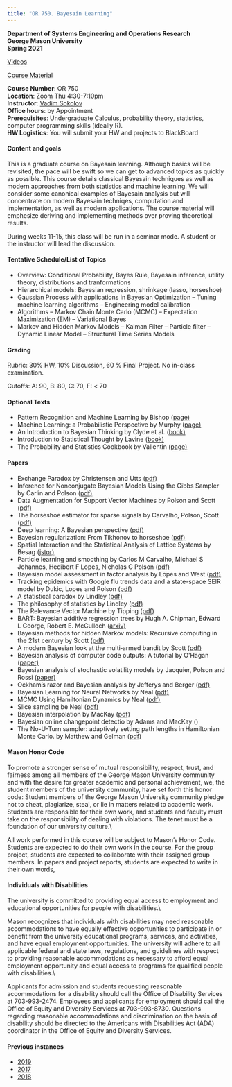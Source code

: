 ---
title: "OR 750. Bayesain Learning"
---
**Department of Systems Engineering and Operations Research**\
**George Mason University**\
**Spring 2021**\


[Videos](https://www.youtube.com/playlist?list##PLW7zhaLlN4yBpp7TEOy5df4AIbQBQ1xlA)\

[Course Material](https://www.dropbox.com/sh/jrsusrzzptc6uh2/AACfnYJnrpbydSPD602Dw0wBa?dl##0)
\

**Course Number**: OR 750 \
**Location**: [Zoom](https://gmu.zoom.us/j/93385126886?pwd##QmRZaE04cURPeFIwVmZTekxXbE1CZz09) Thu 4:30-7:10pm\
**Instructor**: [Vadim Sokolov](../index.qmd)\
**Office hours**: by Appointment \
**Prerequisites**: Undergraduate Calculus, probability theory, statistics, computer programming skills (ideally R).\
**HW Logistics**: You will submit your HW and projects to BlackBoard\

#### Content and goals
This is a graduate course on Bayesain learning. Although basics will be revisited, the pace will be swift so we can get to advanced topics as quickly as possible. This course details classical Bayesain techniques as well as modern approaches from both statistics and machine learning. We will consider some canonical examples of Bayesain analysis but will concentrate on modern Bayesain techniqes, computation and implementation, as well as modern applications. The course material will emphesize deriving and implementing methods over proving theoretical results. \

During weeks 11-15, this class will be run in a seminar mode. A student or the instructor will lead the discussion.


#### Tentative Schedule/List of Topics 
- Overview: Conditional Probability, Bayes Rule, Bayesain inference, utility theory, distributions and tranformations
- Hierarchical models: Bayesian regression, shrinkage (lasso, horseshoe) 
- Gaussian Process with applications in Bayesian Optimization
  -- Tuning machine learning algorithms
  -- Engineering model calibration
- Algorithms 
	-- Markov Chain Monte Carlo (MCMC)
	-- Expectation Maximization (EM)
	-- Variational Bayes
- Markov and Hidden Markov Models
	-- Kalman Filter
	-- Particle filter
	-- Dynamic Linear Model
	-- Structural Time Series Models


#### Grading
Rubric: 30\% HW, 10\% Discussion, 60 \% Final Project. No in-class examination. 




Cutoffs: A: 90, B: 80, C: 70, F: < 70

#### Optional Texts
- Pattern Recognition and Machine Learning by Bishop
([page)](https://www.microsoft.com/en-us/research/people/cmbishop/?from##http%3A%2F%2Fresearch.microsoft.com%2Fen-us%2Fum%2Fpeople%2Fcmbishop%2Fprml%2F book)
- Machine Learning: a Probabilistic Perspective by  Murphy ([page)](https://probml.github.io/pml-book/book0.html book)
- An Introduction to Bayesian Thinking by Clyde et al. ([book)](https://statswithr.github.io/book/)
- Introduction to Statistical Thought by Lavine ([book)](https://people.math.umass.edu/~lavine/Book/book.pdf)
- The Probability and Statistics Cookbook by Vallentin ([page)](http://statistics.zone book)

#### Papers
- Exchange Paradox by Christensen and Utts ([pdf)](https://vsokolov.org/courses/750/files/exchange-1.pdf)
- Inference for Nonconjugate Bayesian Models Using the Gibbs Sampler by Carlin and Polson ([pdf)](https://www.jstor.org/stable/pdf/3315430.pdf)
- Data Augmentation for Support Vector Machines by Polson and Scott ([pdf)](https://projecteuclid.org/download/pdf_1/euclid.ba/1339611936)
- The horseshoe estimator for sparse signals by Carvalho, Polson, Scott ([pdf)](https://academic.oup.com/biomet/article-pdf/97/2/465/584621/asq017.pdf)
- Deep learning: A Bayesian perspective ([pdf)](https://projecteuclid.org/journals/bayesian-analysis/volume-12/issue-4/Deep-Learning-A-Bayesian-Perspective/10.1214/17-BA1082.pdf)
- Bayesian regularization: From Tikhonov to horseshoe ([pdf)](https://arxiv.org/pdf/1902.06269)
- Spatial Interaction and the Statistical Analysis of Lattice Systems by Besag ([jstor)](https://www.jstor.org/stable/2984812)
- Particle learning and smoothing by Carlos M Carvalho, Michael S Johannes, Hedibert F Lopes, Nicholas G Polson ([pdf)](https://projecteuclid.org/journals/statistical-science/volume-25/issue-1/Particle-Learning-and-Smoothing/10.1214/10-STS325.pdf)
- Bayesian model assessment in factor analysis by  Lopes and West ([pdf)](http://citeseerx.ist.psu.edu/viewdoc/download?doi##10.1.1.10.8242&rep##rep1&type##pdf)
- Tracking epidemics with Google flu trends data and a state-space SEIR model by Dukic, Lopes and Polson ([pdf)](http://hedibert.org/wp-content/uploads/2013/12/dukic-lopes-polson-2012.pdf)
- A statistical paradox by Lindley ([pdf)](https://www.jstor.org/stable/pdf/2333251.pdf?casa_token##NFM2MIA8keAAAAAA:6grYoLYcXfR3B_obBJBNPphx8uQPpJU7LYBAzrrwmmQP39geofylGTO00DdFY25H4IzvuMLqaHvdu2vpS0zkBayY_m-MCfRnxSs8srO1-w-7rVEMNyx_)
- The philosophy of statistics by Lindley ([pdf)](https://www.researchgate.net/profile/Mohamed-Mourad-Lafifi/post/Are_you_interested_in_a_different_approach_to_uncertainty_specifically_fuzzy_logic/attachment/59d649ee79197b80779a453d/AS%3A473129114968068%401489814179927/download/Lindley_Philosophy_of_Statistics.pdf)
- The Relevance Vector Machine by Tipping ([pdf)](https://proceedings.neurips.cc/paper/1999/file/f3144cefe89a60d6a1afaf7859c5076b-Paper.pdf)
- BART: Bayesian additive regression trees by Hugh A. Chipman, Edward I. George, Robert E. McCulloch ([arxiv)](https://arxiv.org/abs/0806.3286)
- Bayesian methods for hidden Markov models: Recursive computing in the 21st century by Scott ([pdf)](https://www.researchgate.net/profile/Steven-Scott-7/publication/271759773_Bayesian_Methods_for_Hidden_Markov_Models/links/5d59f34345851545af4dd4ba/Bayesian-Methods-for-Hidden-Markov-Models.pdf)
- A modern Bayesian look at the multi‐armed bandit by Scott ([pdf)](https://www.economics.uci.edu/files/docs/micro/s11/Scott.pdf)
- Bayesian analysis of computer code outputs: A tutorial by O'Hagan ([paper)](https://www.sciencedirect.com/science/article/abs/pii/S0951832005002383)
- Bayesian analysis of stochastic volatility models by Jacquier, Polson and Rossi ([paper)](https://www.tandfonline.com/doi/abs/10.1198/073500102753410408?casa_token##ZyC44u0_cAMAAAAA:h_DyOEelNr2-EhR5sdh_QWf0cGkUdWtY1hFPR069XkjlFL5rXyPE1vU9vjKtt_wLlE6QP0REOvNtkg)
- Ockham's razor and Bayesian analysis by Jefferys and  Berger ([pdf)](https://www.jstor.org/stable/pdf/29774559.pdf?casa_token##SoqgbRVGrqAAAAAA:yshY7buaOVYhO31mN4zqfqXAJoKU16kN0YlHHSpYs42bcPChCqNmJntOVfBky9dV8fGa9Z4TPe0t93psLccVdmOg7sLYPT5ucNAyh4Vhe8_lh6FbEf10)
- Bayesian Learning for Neural Networks by Neal ([pdf)](http://www.db.toronto.edu/~radford/ftp/thesis.pdf) 
- MCMC Using Hamiltonian Dynamics by Neal ([pdf)](https://arxiv.org/pdf/1206.1901.pdf%20http://arxiv.org/abs/1206.1901)
- Slice sampling be Neal ([pdf)](https://projecteuclid.org/journals/annals-of-statistics/volume-31/issue-3/Slice-sampling/10.1214/aos/1056562461.pdf)
- Bayesian interpolation by MacKay ([pdf)](https://www.mitpressjournals.org/doi/pdf/10.1162/neco.1992.4.3.415)
- Bayesian online changepoint detectio by Adams and MacKay ([](https://arxiv.org/pdf/0710.3742))
- The No-U-Turn sampler: adaptively setting path lengths in Hamiltonian Monte Carlo. by Matthew and  Gelman ([pdf)](https://www.jmlr.org/papers/volume15/hoffman14a/hoffman14a.pdf)

#### Mason Honor Code

To promote a stronger sense of mutual responsibility, respect, trust, and
fairness among all members of the George Mason University community and
with the desire for greater academic and personal achievement, we, the
student members of the university community, have set forth this honor code:
Student members of the George Mason University community pledge not to
cheat, plagiarize, steal, or lie in matters related to academic work.
Students are responsible for their own work, and students and faculty must take
on the responsibility of dealing with violations. The tenet must be a foundation
of our university culture.\\

All work performed in this course will be subject to Mason's Honor Code.
Students are expected to do their own work in the course. For the group project,
students are expected to collaborate with their assigned group members.
In papers and project reports, students are expected to write in their own words,
 

#### Individuals with Disabilities
The university is committed to providing equal access to employment and
educational opportunities for people with disabilities.\\

Mason recognizes that individuals with disabilities may need reasonable
accommodations to have equally effective opportunities to participate in or
benefit from the university educational programs, services, and activities, and
have equal employment opportunities. The university will adhere to all
applicable federal and state laws, regulations, and guidelines with respect to
providing reasonable accommodations as necessary to afford equal
employment opportunity and equal access to programs for qualified people
with disabilities.\\

Applicants for admission and students requesting reasonable accommodations
for a disability should call the Office of Disability Services at 703-993-2474.
Employees and applicants for employment should call the Office of Equity and
Diversity Services at 703-993-8730. Questions regarding reasonable
accommodations and discrimination on the basis of disability should be
directed to the Americans with Disabilities Act (ADA) coordinator in the Office
of Equity and Diversity Services.


#### Previous instances
- [2019](./2019/index.html Fall)
- [2017](./2017/index.html Fall)
- [2018](./2018/index.html Fall)
